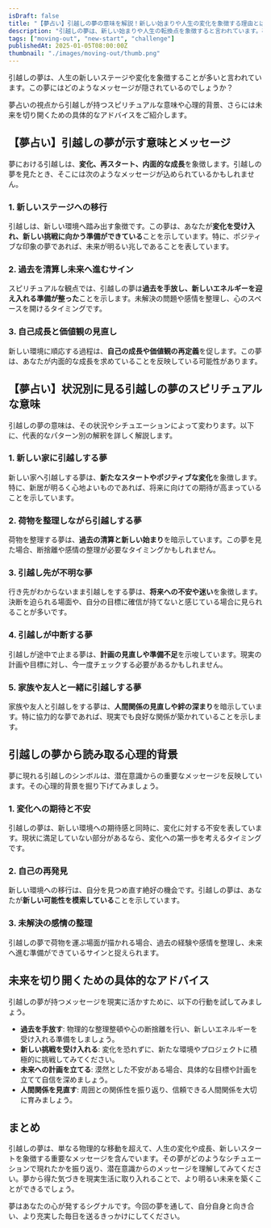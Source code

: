```yaml
---
isDraft: false
title: "【夢占い】引越しの夢の意味を解説！新しい始まりや人生の変化を象徴する理由とは？"
description: "引越しの夢は、新しい始まりや人生の転換点を象徴すると言われています。夢占いの観点から、引越しの夢が持つスピリチュアルな意味や心理的背景、具体的な行動指針を詳しく解説します。"
tags: ["moving-out", "new-start", "challenge"]
publishedAt: 2025-01-05T08:00:00Z
thumbnail: "./images/moving-out/thumb.png"
---
```


引越しの夢は、人生の新しいステージや変化を象徴することが多いと言われています。この夢にはどのようなメッセージが隠されているのでしょうか？

夢占いの視点から引越しが持つスピリチュアルな意味や心理的背景、さらには未来を切り開くための具体的なアドバイスをご紹介します。

<TableOfContents />

<AdUnit />

## 【夢占い】引越しの夢が示す意味とメッセージ

夢における引越しは、<strong>変化、再スタート、内面的な成長</strong>を象徴します。引越しの夢を見たとき、そこには次のようなメッセージが込められているかもしれません。

### 1. 新しいステージへの移行

引越しは、新しい環境へ踏み出す象徴です。この夢は、あなたが<strong>変化を受け入れ、新しい挑戦に向かう準備ができている</strong>ことを示しています。特に、ポジティブな印象の夢であれば、未来が明るい兆しであることを表しています。

### 2. 過去を清算し未来へ進むサイン

スピリチュアルな観点では、引越しの夢は<strong>過去を手放し、新しいエネルギーを迎え入れる準備が整った</strong>ことを示します。未解決の問題や感情を整理し、心のスペースを開けるタイミングです。

### 3. 自己成長と価値観の見直し

新しい環境に順応する過程は、**自己の成長や価値観の再定義**を促します。この夢は、あなたが内面的な成長を求めていることを反映している可能性があります。

<AdUnit />

## 【夢占い】状況別に見る引越しの夢のスピリチュアルな意味

引越しの夢の意味は、その状況やシチュエーションによって変わります。以下に、代表的なパターン別の解釈を詳しく解説します。

### 1. 新しい家に引越しする夢

新しい家へ引越しする夢は、<strong>新たなスタートやポジティブな変化</strong>を象徴します。特に、新居が明るく心地よいものであれば、将来に向けての期待が高まっていることを示しています。

### 2. 荷物を整理しながら引越しする夢

荷物を整理する夢は、<strong>過去の清算と新しい始まり</strong>を暗示しています。この夢を見た場合、断捨離や感情の整理が必要なタイミングかもしれません。

### 3. 引越し先が不明な夢

行き先がわからないまま引越しをする夢は、<strong>将来への不安や迷い</strong>を象徴します。決断を迫られる場面や、自分の目標に確信が持てないと感じている場合に見られることが多いです。

### 4. 引越しが中断する夢

引越しが途中で止まる夢は、<strong>計画の見直しや準備不足</strong>を示唆しています。現実の計画や目標に対し、今一度チェックする必要があるかもしれません。

### 5. 家族や友人と一緒に引越しする夢

家族や友人と引越しをする夢は、<strong>人間関係の見直しや絆の深まり</strong>を暗示しています。特に協力的な夢であれば、現実でも良好な関係が築かれていることを示します。

<AdUnit />

## 引越しの夢から読み取る心理的背景

夢に現れる引越しのシンボルは、潜在意識からの重要なメッセージを反映しています。その心理的背景を掘り下げてみましょう。

### 1. 変化への期待と不安

引越しの夢は、新しい環境への期待感と同時に、変化に対する不安を表しています。現状に満足していない部分があるなら、変化への第一歩を考えるタイミングです。

### 2. 自己の再発見

新しい環境への移行は、自分を見つめ直す絶好の機会です。引越しの夢は、あなたが<strong>新しい可能性を模索している</strong>ことを示しています。

### 3. 未解決の感情の整理

引越しの夢で荷物を運ぶ場面が描かれる場合、過去の経験や感情を整理し、未来へ進む準備ができているサインと捉えられます。

<AdUnit />

## 未来を切り開くための具体的なアドバイス

引越しの夢が持つメッセージを現実に活かすために、以下の行動を試してみましょう。

- <strong>過去を手放す</strong>: 物理的な整理整頓や心の断捨離を行い、新しいエネルギーを受け入れる準備をしましょう。
- <strong>新しい挑戦を受け入れる</strong>: 変化を恐れずに、新たな環境やプロジェクトに積極的に挑戦してみてください。
- <strong>未来への計画を立てる</strong>: 漠然とした不安がある場合、具体的な目標や計画を立てて自信を深めましょう。
- <strong>人間関係を見直す</strong>: 周囲との関係性を振り返り、信頼できる人間関係を大切に育みましょう。

<AdUnit />

## まとめ

引越しの夢は、単なる物理的な移動を超えて、人生の変化や成長、新しいスタートを象徴する重要なメッセージを含んでいます。その夢がどのようなシチュエーションで現れたかを振り返り、潜在意識からのメッセージを理解してみてください。夢から得た気づきを現実生活に取り入れることで、より明るい未来を築くことができるでしょう。

夢はあなたの心が発するシグナルです。今回の夢を通して、自分自身と向き合い、より充実した毎日を送るきっかけにしてください。
